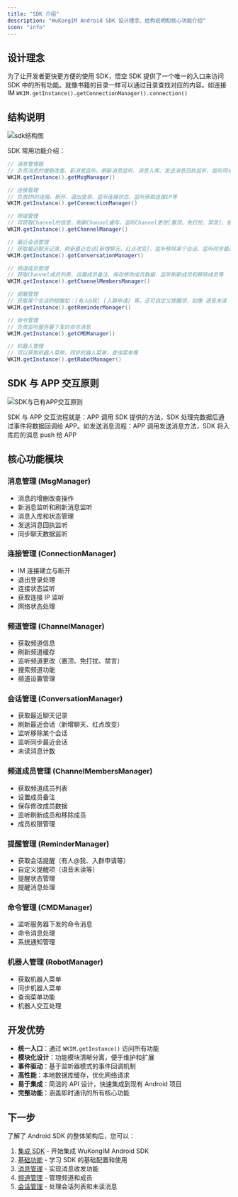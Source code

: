 ```yaml
---
title: "SDK 介绍"
description: "WuKongIM Android SDK 设计理念、结构说明和核心功能介绍"
icon: "info"
---
```


## 设计理念

为了让开发者更快更方便的使用 SDK，悟空 SDK 提供了一个唯一的入口来访问 SDK 中的所有功能。就像书籍的目录一样可以通过目录查找对应的内容。如连接 IM `WKIM.getInstance().getConnectionManager().connection()`

## 结构说明

![sdk结构图](./sdk.png)

SDK 常用功能介绍：

```java
// 消息管理器
// 负责消息的增删改查、新消息监听、刷新消息监听、消息入库、发送消息回执监听、监听同步某个聊天数据等
WKIM.getInstance().getMsgManager()

// 连接管理
// 负责IM的连接、断开、退出登录、监听连接状态、监听获取连接IP等
WKIM.getInstance().getConnectionManager()

// 频道管理
// 可获取Channel的信息，刷新Channel缓存，监听Channel更改[置顶、免打扰、禁言]、搜索Channel等
WKIM.getInstance().getChannelManager()

// 最近会话管理
// 获取最近聊天记录、刷新最近会话[新增聊天、红点改变]、监听移除某个会话、监听同步最近会话等
WKIM.getInstance().getConversationManager()

// 频道成员管理
// 获取Channel成员列表、设置成员备注、保存修改成员数据、监听刷新成员和移除成员等
WKIM.getInstance().getChannelMembersManager()

// 提醒管理
// 获取某个会话的提醒如：[有人@我] [入群申请] 等。还可自定义提醒项，如像 语音未读 等
WKIM.getInstance().getReminderManager()

// 命令管理
// 负责监听服务器下发的命令消息
WKIM.getInstance().getCMDManager()

// 机器人管理
// 可以获取机器人菜单、同步机器人菜单，查询菜单等
WKIM.getInstance().getRobotManager()
```

## SDK 与 APP 交互原则

![SDK与已有APP交互原则](./sdk_app.png)

SDK 与 APP 交互流程就是：APP 调用 SDK 提供的方法，SDK 处理完数据后通过事件将数据回调给 APP。如发送消息流程：APP 调用发送消息方法，SDK 将入库后的消息 push 给 APP

## 核心功能模块

### 消息管理 (MsgManager)
- 消息的增删改查操作
- 新消息监听和刷新消息监听
- 消息入库和状态管理
- 发送消息回执监听
- 同步聊天数据监听

### 连接管理 (ConnectionManager)
- IM 连接建立与断开
- 退出登录处理
- 连接状态监听
- 获取连接 IP 监听
- 网络状态处理

### 频道管理 (ChannelManager)
- 获取频道信息
- 刷新频道缓存
- 监听频道更改（置顶、免打扰、禁言）
- 搜索频道功能
- 频道设置管理

### 会话管理 (ConversationManager)
- 获取最近聊天记录
- 刷新最近会话（新增聊天、红点改变）
- 监听移除某个会话
- 监听同步最近会话
- 未读消息计数

### 频道成员管理 (ChannelMembersManager)
- 获取频道成员列表
- 设置成员备注
- 保存修改成员数据
- 监听刷新成员和移除成员
- 成员权限管理

### 提醒管理 (ReminderManager)
- 获取会话提醒（有人@我、入群申请等）
- 自定义提醒项（语音未读等）
- 提醒状态管理
- 提醒消息处理

### 命令管理 (CMDManager)
- 监听服务器下发的命令消息
- 命令消息处理
- 系统通知管理

### 机器人管理 (RobotManager)
- 获取机器人菜单
- 同步机器人菜单
- 查询菜单功能
- 机器人交互处理

## 开发优势

- **统一入口**：通过 `WKIM.getInstance()` 访问所有功能
- **模块化设计**：功能模块清晰分离，便于维护和扩展
- **事件驱动**：基于监听器模式的事件回调机制
- **高性能**：本地数据库缓存，优化网络请求
- **易于集成**：简洁的 API 设计，快速集成到现有 Android 项目
- **完整功能**：涵盖即时通讯的所有核心功能

## 下一步

了解了 Android SDK 的整体架构后，您可以：

1. [集成 SDK](/zh/sdk/wukongim/android/integration) - 开始集成 WuKongIM Android SDK
2. [基础功能](/zh/sdk/wukongim/android/base) - 学习 SDK 的基础配置和使用
3. [消息管理](/zh/sdk/wukongim/android/message) - 实现消息收发功能
4. [频道管理](/zh/sdk/wukongim/android/channel) - 管理频道和成员
5. [会话管理](/zh/sdk/wukongim/android/conversation) - 处理会话列表和未读消息
